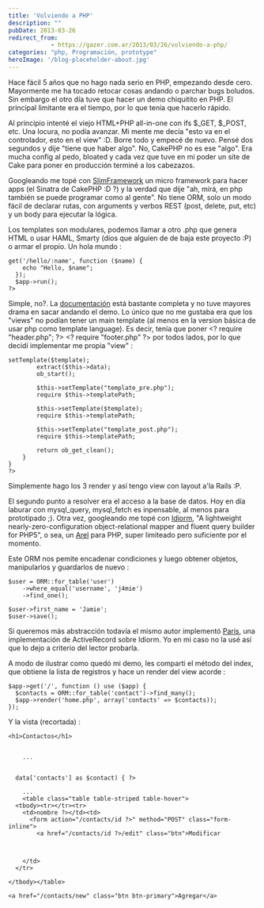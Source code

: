 ```yaml
---
title: 'Volviendo a PHP'
description: ""
pubDate: 2013-03-26
redirect_from: 
            - https://gazer.com.ar/2013/03/26/volviendo-a-php/
categories: "php, Programación, prototype"
heroImage: '/blog-placeholder-about.jpg'
---
```

Hace fácil 5 años que no hago nada serio en PHP, empezando desde cero. Mayormente me ha tocado retocar cosas andando o parchar bugs boludos. Sin embargo el otro día tuve que hacer un demo chiquitito en PHP. El principal limitante era el tiempo, por lo que tenía que hacerlo rápido.

Al principio intenté el viejo HTML+PHP all-in-one con ifs $\_GET, $\_POST, etc. Una locura, no podía avanzar. Mi mente me decía "esto va en el controlador, esto en el view" :D. Borre todo y empecé de nuevo. Pensé dos segundos y dije "tiene que haber algo". No, CakePHP no es ese "algo". Era mucha config al pedo, bloated y cada vez que tuve en mi poder un site de Cake para poner en producción terminé a los cabezazos.

Googleando me topé con [SlimFramework](http://www.slimframework.com/) un micro framework para hacer apps (el Sinatra de CakePHP :D ?) y la verdad que dije "ah, mirá, en php también se puede programar como al gente". No tiene ORM, solo un modo fácil de declarar rutas, con arguments y verbos REST (post, delete, put, etc) y un body para ejecutar la lógica.

Los templates son modulares, podemos llamar a otro .php que genera HTML o usar HAML, Smarty (dios que alguien de de baja este proyecto :P) o armar el propio. Un hola mundo :

```
get('/hello/:name', function ($name) {
    echo "Hello, $name";
  });
  $app->run();
?>
```

Simple, no?. La [documentación](http://docs.slimframework.com/) está bastante completa y no tuve mayores drama en sacar andando el demo. Lo único que no me gustaba era que los "views" no podían tener un main template (al menos en la version básica de usar php como template language). Es decir, tenía que poner &lt;? require "header.php"; ?> &lt;? require "footer.php" ?> por todos lados, por lo que decidí implementar me propia "view" :

```
setTemplate($template);
        extract($this->data);
        ob_start();

        $this->setTemplate("template_pre.php");
        require $this->templatePath;

        $this->setTemplate($template);
        require $this->templatePath;

        $this->setTemplate("template_post.php");
        require $this->templatePath;

        return ob_get_clean();
    }
}
?>
```

Simplemente hago los 3 render y así tengo view con layout a'la Rails :P.

El segundo punto a resolver era el acceso a la base de datos. Hoy en día laburar con mysql_query, mysql_fetch es inpensable, al menos para prototipado ;). Otra vez, googleando me topé con [Idiorm](https://github.com/j4mie/idiorm/), "A lightweight nearly-zero-configuration object-relational mapper and fluent query builder for PHP5", o sea, un [Arel](https://github.com/rails/arel) para PHP, super limiteado pero suficiente por el momento.

Este ORM nos pemite encadenar condiciones y luego obtener objetos, manipularlos y guardarlos de nuevo :

```
$user = ORM::for_table('user')
    ->where_equal('username', 'j4mie')
    ->find_one();

$user->first_name = 'Jamie';
$user->save();
```

Si queremos más abstracción todavía el mismo autor implementó [Paris](https://github.com/j4mie/paris), una implementación de ActiveRecord sobre Idiorm. Yo en mi caso no la usé así que lo dejo a criterio del lector probarla.

A modo de ilustrar como quedó mi demo, les comparti el método del index, que obtiene la lista de registros y hace un render del view acorde :

```
$app->get('/', function () use ($app) {
  $contacts = ORM::for_table('contact')->find_many();
  $app->render('home.php', array('contacts' => $contacts));
});
```

Y la vista (recortada) :

```
<h1>Contactos</h1>


    ...


  data['contacts'] as $contact) { ?>

    ...
    <table class="table table-striped table-hover">
  <tbody><tr></tr><tr>
    <td>nombre ?></td><td>
      <form action="/contacts/id ?>" method="POST" class="form-inline">
        <a href="/contacts/id ?>/edit" class="btn">Modificar



    </td>
  </tr>

</tbody></table>

<a href="/contacts/new" class="btn btn-primary">Agregar</a>
```
